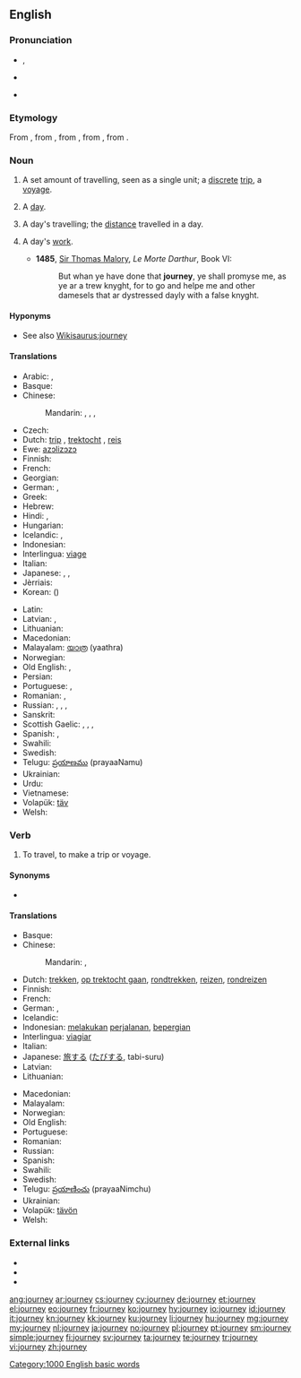 ==English==
{{wikipedia}}

===Pronunciation===
* {{IPA|/ˈdʒɜː(ɹ)ni/}}, {{X-SAMPA|/"dZ3:(r\)ni/}}
* {{audio|en-us-journey.ogg|Audio (US)}}
* {{audio|En-uk-a journey.ogg|Audio (UK)}}
*: {{rhymes|ɜː(ɹ)ni}}

===Etymology===
From {{etyl|enm}} {{term|journee|lang=enm}}, from {{etyl|fro}} {{term|lang=fro|jornee}}, from {{etyl|ML.}} {{term|lang=la|diurnata||a day's work, a day's journey, a fixed day, a day}}, from {{etyl|la}} {{term|lang=la|diurnus||daily}}, from {{term|dies|diēs|day|lang=la}}.

===Noun===
{{en-noun}}

# A set amount of travelling, seen as a single unit; a [[discrete]] [[trip]], a [[voyage]].
# {{obsolete}} A [[day]].
# {{obsolete}} A day's travelling; the [[distance]] travelled in a day.
# {{obsolete}} A day's [[work]].
#* '''1485''', [[w:Thomas Malory|Sir Thomas Malory]], ''Le Morte Darthur'', Book VI:
#*: But whan ye have done that '''journey''', ye shall promyse me, as ye ar a trew knyght, for to go and helpe me and other damesels that ar dystressed dayly with a false knyght.

====Hyponyms====
* See also [[Wikisaurus:journey]]

====Translations====
{{trans-top|trip, a voyage}}
* Arabic: {{t-|ar|رحلة|f|tr=ríḥla}}, {{t-|ar|سفر|m|tr=sáfar|sc=Arab}}
* Basque: {{t+|eu|bidaia}}
* Chinese:
*: Mandarin: {{t-|cmn|旅游|tr=lǚyóu|sc=Hani}}, {{t-|cmn|旅行|tr=lǚxíng|sc=Hani}}, {{t|cmn|旅途|tr=lǚtú|sc=Hani}}, {{t|cmn|旅程|tr=lǚchéng|sc=Hani}}
* Czech: {{t+|cs|cesta|f}}
* Dutch: [[trip]] {{f}}, [[trektocht]] {{f}}, [[reis]] {{f}}
* Ewe: [[azɔlizɔzɔ]]
* Finnish: {{t+|fi|matka}}
* French: {{t+|fr|voyage|m}}
* Georgian: {{t-|ka|მგზავრობა|tr=mgzavroba|sc=Geor}}
* German: {{t+|de|Reise|f}}, {{t+|de|Tour|f}}
* Greek: {{t+|el|ταξίδι|n|tr=taxidi}}
* Hebrew: {{t-|he|מסע|m|tr=masa|sc=Hebr}}
* Hindi: {{t-|hi|यात्रा|f|tr=yātrā|sc=Deva}}, {{t+|hi|सफ़र|m|tr=safar|sc=Deva}}
* Hungarian: {{t+|hu|utazás}}
* Icelandic: {{t+|is|leiðangur}}, {{t+|is|ferð}}
* Indonesian: {{t+|id|jalan|alt=perjalanan}}
* Interlingua: [[viage]]
* Italian: {{t+|it|viaggio}}
* Japanese: {{t+|ja|旅行|tr=りょこう, ryokō}},  {{t+|ja|旅|tr=[[たび]], tabi}},  {{t-|ja|ツアー|tr=tsuā}}
* Jèrriais: {{tø|roa-jer|viage|m}}
* Korean: {{t+|ko|여행|tr=yeohaeng|sc=Kore}} ({{t+|ko|旅行|sc=Kore}})
{{trans-mid}}
* Latin: {{t+|la|iter}}
* Latvian: {{t-|lv|brauciens|m}}, {{t-|lv|ceļojums|m}}
* Lithuanian: {{t+|lt|kelionė|f}}
* Macedonian: {{t-|mk|патување|n|tr=patúvanje|sc=Cyrl}}
* Malayalam: [[യാത്ര]] (yaathra)
* Norwegian: {{t+|no|reise}}
* Old English: {{t-|ang|siþ|m|alt=sīþ}}, {{t-|ang|faru|f}}
* Persian: {{t+|fa|سفر|tr=safar|sc=fa-Arab}}
* Portuguese: {{t+|pt|jornada|f}}, {{t+|pt|viagem|f}}
* Romanian: {{t-|ro|voiaj|n}}, {{t-|ro|călătorie|f}}
* Russian: {{t+|ru|путешествие|n|tr=putešéstvije}},  {{t+|ru|поездка|f|tr=pojézdka}},  {{qualifier|indeclinable}} {{t+|ru|турне|n|tr=turné}},  {{t+|ru|вояж|m|tr=vojáž}}
* Sanskrit: {{t-|sa|यात्रा|tr=yātrā|sc=Deva}}
* Scottish Gaelic: {{t-|gd|slighe|f}},  {{t-|gd|cuairt|f}},  {{t-|gd|turas|m}}, {{t-|gd|taisteal|m}}
* Spanish: {{t+|es|viaje|m}},  {{t-|es|jornada}}
* Swahili: {{t+|sw|safari}}
* Swedish: {{t+|sv|resa|c}}
* Telugu: [[ప్రయాణము]] (prayaaNamu)
* Ukrainian: {{t-|uk|подорож|f|tr=podoróž|sc=Cyrl}}
* Urdu: {{t-|ur|سفر|m|tr=safar|sc=ur-Arab}}
* Vietnamese: {{t+|vi|hành trình|alt=cuộc hành trình}}
* Volapük: [[täv]]
* Welsh: {{t+|cy|taith|f}}
{{trans-bottom}}

===Verb===
{{en-verb}}

# To travel, to make a trip or voyage.

====Synonyms====
* {{l|en|wayfare}}

====Translations====
{{trans-top|to travel, to make a trip or voyage}}
* Basque: {{t+|eu|bidaiatu}}
* Chinese:
*: Mandarin: {{t-|cmn|旅游|tr=lǚyóu|sc=Hani}}, {{t-|cmn|旅行|tr=lǚxíng|sc=Hani}}
* Dutch: [[trekken]], [[op trektocht gaan]], [[rondtrekken]], [[reizen]], [[rondreizen]]
* Finnish: {{t+|fi|matkustaa}}
* French: {{t+|fr|voyager}}
* German: {{t+|de|reisen}}, {{t+|de|verreisen}}
* Icelandic: {{t+|is|ferðast}}
* Indonesian: [[laku|melakukan]] [[jalan|perjalanan]], [[pergi|bepergian]]
* Interlingua: [[viagiar]]
* Italian: {{t+|it|viaggiare}}
* Japanese: [[旅]]する ([[たび]]する, tabi-suru)
* Latvian: {{t-|lv|ceļot}}
* Lithuanian: {{t-|lt|keliauti}}
{{trans-mid}}
* Macedonian: {{t-|mk|патува|tr=pátuva|sc=Cyrl}}
* Malayalam: {{t+|ml|സഞ്ചാരം|tr=sancharam|sc=Mlym}}
* Norwegian: {{t+|no|reise}}
* Old English: {{t-|ang|siþian|alt=sīþian}}
* Portuguese: {{t+|pt|viajar}}
* Romanian: {{t+|ro|călători}}
* Russian: {{t+|ru|путешествовать|sc=Cyrl}}
* Spanish: {{t+|es|viajar}}
* Swahili: {{t-|sw|safiri}}
* Swedish: {{t+|sv|resa}}
* Telugu: [[ప్రయాణించు]] (prayaaNimchu)
* Ukrainian: {{t-|uk|подорожувати|sc=Cyrl}}
* Volapük: [[tävön]]
* Welsh: {{t+|cy|teithio}}
{{trans-bottom}}

===External links===
* {{R:Webster 1913}}
* {{R:Century 1911}}
* {{R:OneLook}}

[[Category:1000 English basic words]]

[[ang:journey]]
[[ar:journey]]
[[cs:journey]]
[[cy:journey]]
[[de:journey]]
[[et:journey]]
[[el:journey]]
[[eo:journey]]
[[fr:journey]]
[[ko:journey]]
[[hy:journey]]
[[io:journey]]
[[id:journey]]
[[it:journey]]
[[kn:journey]]
[[kk:journey]]
[[ku:journey]]
[[li:journey]]
[[hu:journey]]
[[mg:journey]]
[[my:journey]]
[[nl:journey]]
[[ja:journey]]
[[no:journey]]
[[pl:journey]]
[[pt:journey]]
[[sm:journey]]
[[simple:journey]]
[[fi:journey]]
[[sv:journey]]
[[ta:journey]]
[[te:journey]]
[[tr:journey]]
[[vi:journey]]
[[zh:journey]]